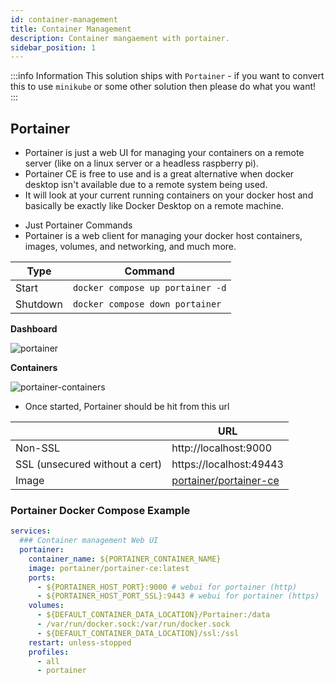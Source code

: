 ```yaml
---
id: container-management
title: Container Management
description: Container mangaement with portainer.
sidebar_position: 1
---
```


:::info Information
This solution ships with `Portainer` - if you want to convert this to use `minikube` or some other solution then please do what you want!
:::

## Portainer

- Portainer is just a web UI for managing your containers on a remote server (like on a linux server or a headless raspberry pi).
- Portainer CE is free to use and is a great alternative when docker desktop isn't available due to a remote system being used.
- It will look at your current running containers on your docker host and basically be exactly like Docker Desktop on a remote machine.

* Just Portainer Commands
* Portainer is a web client for managing your docker host containers, images, volumes, and networking, and much more.

| Type     | Command                          |
| -------- | -------------------------------- |
| Start    | `docker compose up portainer -d` |
| Shutdown | `docker compose down portainer`  |

**Dashboard**

<img src="/Home-Media-Docker/img/portainer-dashboard.png" alt="portainer" />

**Containers**

<img
  src="/Home-Media-Docker/img/portainer-containers.png"
  alt="portainer-containers"
/>

- Once started, Portainer should be hit from this url

|                                | URL                                                                       |
| ------------------------------ | ------------------------------------------------------------------------- |
| Non-SSL                        | http://localhost:9000                                                     |
| SSL (unsecured without a cert) | https://localhost:49443                                                   |
| Image                          | [portainer/portainer-ce](https://hub.docker.com/r/portainer/portainer-ce) |

### Portainer Docker Compose Example

```yaml
services:
  ### Container management Web UI
  portainer:
    container_name: ${PORTAINER_CONTAINER_NAME}
    image: portainer/portainer-ce:latest
    ports:
      - ${PORTAINER_HOST_PORT}:9000 # webui for portainer (http)
      - ${PORTAINER_HOST_PORT_SSL}:9443 # webui for portainer (https)
    volumes:
      - ${DEFAULT_CONTAINER_DATA_LOCATION}/Portainer:/data
      - /var/run/docker.sock:/var/run/docker.sock
      - ${DEFAULT_CONTAINER_DATA_LOCATION}/ssl:/ssl
    restart: unless-stopped
    profiles:
      - all
      - portainer
```

